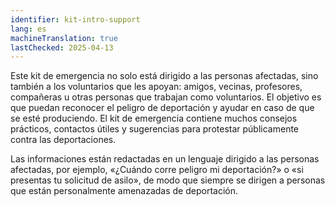 ```yaml
---
identifier: kit-intro-support
lang: es
machineTranslation: true
lastChecked: 2025-04-13
---
```


Este kit de emergencia no solo está dirigido a las personas afectadas, sino también a los voluntarios que les apoyan: amigos, vecinas, profesores, compañeras u otras personas que trabajan como voluntarios.
El objetivo es que puedan reconocer el peligro de deportación y ayudar en caso de que se esté produciendo.
El kit de emergencia contiene muchos consejos prácticos, contactos útiles y sugerencias para protestar públicamente contra las deportaciones.

Las informaciones están redactadas en un lenguaje dirigido a las personas afectadas, por ejemplo, «¿Cuándo corre peligro mi deportación?» o «si presentas tu solicitud de asilo», de modo que siempre se dirigen a personas que están personalmente amenazadas de deportación.
